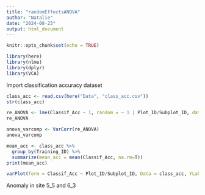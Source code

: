 ```yaml
---
title: "randomEffectsANOVA"
author: "Natalie"
date: "2024-08-23"
output: html_document
---
```


```r
knitr::opts_chunk$set(echo = TRUE)
```

```r
library(here)
library(nlme)
library(dplyr)
library(VCA)
```

Import classification accuracy dataset
```r
class_acc <- read.csv(here("Data", "class_acc.csv"))
str(class_acc)
```
```r
re_ANOVA <- lme(Classif_Acc ~ 1, random = ~ 1 | Plot_ID/Subplot_ID, data = class_acc)
re_ANOVA
```

```r
anova_varcomp <- VarCorr(re_ANOVA)
anova_varcomp
```
```r
mean_acc <- class_acc %>%
  group_by(Training_ID) %>%
  summarize(mean_acc = mean(Classif_Acc, na.rm=T))
print(mean_acc)
```
```r
varPlot(form = Classif_Acc ~ Plot_ID/Subplot_ID, Data = class_acc, YLabel = list(text = "Classification Accuracy"))
```
Anomaly in site 5_5 and 6_3

